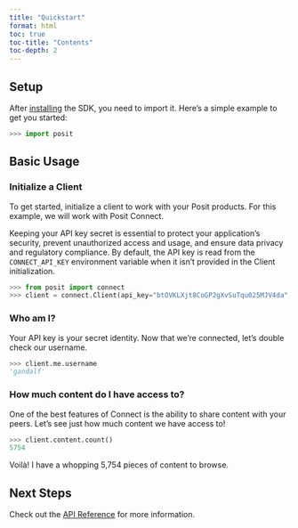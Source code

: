 ```yaml
---
title: "Quickstart"
format: html
toc: true
toc-title: "Contents"
toc-depth: 2
---
```


## Setup

After [installing](./installation.qmd) the SDK, you need to import it. Here's a simple example to get you started:

```python
>>> import posit
```

## Basic Usage

### Initialize a Client

To get started, initialize a client to work with your Posit products. For this example, we will work with Posit Connect.

::: {.callout-warning}
Keeping your API key secret is essential to protect your application's security, prevent unauthorized access and usage, and ensure data privacy and regulatory compliance. By default, the API key is read from the `CONNECT_API_KEY` environment variable when it isn't provided in the Client initialization.
:::


```python
>>> from posit import connect
>>> client = connect.Client(api_key="btOVKLXjt8CoGP2gXvSuTqu025MJV4da", url="https://connect.example.com")
```

### Who am I?

Your API key is your secret identity. Now that we're connected, let's double check our username.

```python
>>> client.me.username
'gandalf'
```

### How much content do I have access to?

One of the best features of Connect is the ability to share content with your peers. Let's see just how much content we have access to!

```python
>>> client.content.count()
5754
```

Voilà! I have a whopping 5,754 pieces of content to browse.


## Next Steps

Check out the [API Reference](./reference/index.qmd) for more information.
